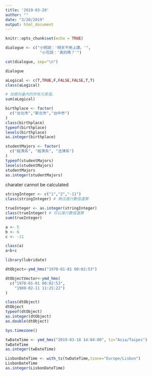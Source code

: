 ```yaml
---
title: '2019-03-20'
author: ""
date: "3/20/2019"
output: html_document
---
```


```r
knitr::opts_chunk$set(echo = TRUE)
```

```r
dialogue <- c("小明說：'明天不用上課。'",
               "小花說：'真的嗎？'")

cat(dialogue, sep="\n")

dialogue
```

```r
aLogical <- c(T,TRUE,F,FALSE,FALSE,T,T)
class(aLogical)
```

```r
# 加總向量內的所有元素值。
sum(aLogical)
```

```r
birthplace <- factor(
  c("台北市","新北市","台中市")
) 
class(birthplace)
typeof(birthplace)
levels(birthplace)
as.integer(birthplace)
```
```r
studentMajors <- factor(
  c("經濟系", "經濟系", "法律系")
)
typeof(studentMajors)
levels(studentMajors)
studentMajors
as.integer(studentMajors)
```

charater cannot be calculated
```r
stringInteger <- c("1","2","-11")
class(stringInteger) # 無法進行數值運算

trueInteger <- as.integer(stringInteger)
class(trueInteger) # 可以進行數值運算
sum(trueInteger)

a <- 5
b <- 6
c <- -11

class(a)
a+b+c


```


```r
library(lubridate)
```


```r
dtObject<-ymd_hms("1970-01-01 00:02:53") 
```

```r
dtObjectVector<-ymd_hms(
  c("1970-01-01 00:02:53",
    "1980-02-11 11:25:22")
)
```

```r
class(dtObject)
dtObject
typeof(dtObject)
as.integer(dtObject)
as.double(dtObject)
```

```r
Sys.timezone()
```

```r
twDateTime <- ymd_hms("2019-03-18 14:04:00", tz="Asia/Taipei")
twDateTime
as.integer(twDateTime)

LisbonDateTime <- with_tz(twDateTime,tzone="Europe/Lisbon")
LisbonDateTime
as.integer(LisbonDateTime)
```

